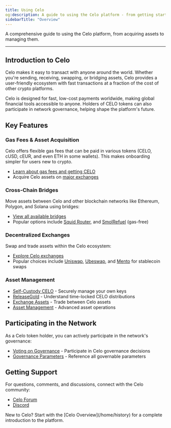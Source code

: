 ```yaml
---
title: Using Celo
og:description: A guide to using the Celo platform - from getting started to advanced operations
sidebarTitle: "Overview"
---
```




A comprehensive guide to using the Celo platform, from acquiring assets to managing them.

---

## Introduction to Celo

Celo makes it easy to transact with anyone around the world. Whether you're sending, receiving, swapping, or bridging assets, Celo provides a user-friendly ecosystem with fast transactions at a fraction of the cost of other crypto platforms.

Celo is designed for fast, low-cost payments worldwide, making global financial tools accessible to anyone. Holders of CELO tokens can also participate in network governance, helping shape the platform's future.

## Key Features

### Gas Fees & Asset Acquisition

Celo offers flexible gas fees that can be paid in various tokens (CELO, cUSD, cEUR, and even ETH in some wallets). This makes onboarding simpler for users new to crypto.

- [Learn about gas fees and getting CELO](/what-is-celo/using-celo/gas-fees)
- Acquire Celo assets on [major exchanges](https://coinmarketcap.com/currencies/celo/markets/)

### Cross-Chain Bridges

Move assets between Celo and other blockchain networks like Ethereum, Polygon, and Solana using bridges:

- [View all available bridges](/what-is-celo/using-celo/bridges)
- Popular options include [Squid Router](https://v2.app.squidrouter.com/), and [SmolRefuel](https://smolrefuel.com/?outboundChain=42220) (gas-free)

### Decentralized Exchanges

Swap and trade assets within the Celo ecosystem:

- [Explore Celo exchanges](/what-is-celo/using-celo/exchanges)
- Popular choices include [Uniswap](https://app.uniswap.org/), [Ubeswap](https://app.ubeswap.org/#/swap), and [Mento](https://app.mento.org/) for stablecoin swaps

### Asset Management

- [Self-Custody CELO](/what-is-celo/using-celo/manage/self-custody) - Securely manage your own keys
- [ReleaseGold](/what-is-celo/using-celo/manage/release-gold) - Understand time-locked CELO distributions
- [Exchange Assets](/what-is-celo/using-celo/manage/exchange) - Trade between Celo assets
- [Asset Management](/what-is-celo/using-celo/manage/asset) - Advanced asset operations

## Participating in the Network

As a Celo token holder, you can actively participate in the network's governance:

- [Voting on Governance](/what-is-celo/using-celo/protocol/governance/voting-in-governance) - Participate in Celo governance decisions
- [Governance Parameters](/what-is-celo/using-celo/protocol/governance/governable-parameters) - Reference all governable parameters

## Getting Support

For questions, comments, and discussions, connect with the Celo community:

- [Celo Forum](https://forum.celo.org/)
- [Discord](https://chat.celo.org/)

<Tip>
New to Celo? Start with the [Celo Overview](/home/history) for a complete introduction to the platform.
</Tip>